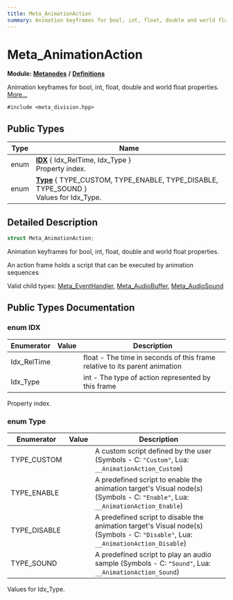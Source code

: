 ```yaml
---
title: Meta_AnimationAction
summary: Animation keyframes for bool, int, float, double and world float properties. 
---
```


# Meta_AnimationAction

**Module:** **[Metanodes](../../modules/metanodes/index.mdx)** **/** **[Definitions](../../modules/metanodes/definitions.mdx)**

Animation keyframes for bool, int, float, double and world float properties.  [More...](#detailed-description)

`#include <meta_division.hpp>`

## Public Types

| Type           | Name           |
| -------------- | -------------- |
| enum| **[IDX](#enum-idx)** \{ Idx_RelTime, Idx_Type \}<br />Property index.  |
| enum| **[Type](#enum-type)** \{ TYPE_CUSTOM, TYPE_ENABLE, TYPE_DISABLE, TYPE_SOUND \}<br />Values for Idx_Type.  |

## Detailed Description

```cpp
struct Meta_AnimationAction;
```

Animation keyframes for bool, int, float, double and world float properties. 

An action frame holds a script that can be executed by animation sequences

Valid child types: [Meta_EventHandler](../metanodes/meta-event-handler.mdx), [Meta_AudioBuffer](../metanodes/meta-audio-buffer.mdx), [Meta_AudioSound](../metanodes/meta-audio-sound.mdx)

## Public Types Documentation

### enum IDX

| Enumerator | Value | Description |
| ---------- | ----- | ----------- |
| Idx_RelTime | | float - The time in seconds of this frame relative to its parent animation   |
| Idx_Type | | int - The type of action represented by this frame   |

Property index. 

### enum Type

| Enumerator | Value | Description |
| ---------- | ----- | ----------- |
| TYPE_CUSTOM | | A custom script defined by the user (Symbols - C: `"Custom"`, Lua: `__AnimationAction_Custom`)   |
| TYPE_ENABLE | | A predefined script to enable the animation target's Visual node(s) (Symbols - C: `"Enable"`, Lua: `__AnimationAction_Enable`)   |
| TYPE_DISABLE | | A predefined script to disable the animation target's Visual node(s) (Symbols - C: `"Disable"`, Lua: `__AnimationAction_Disable`)   |
| TYPE_SOUND | | A predefined script to play an audio sample (Symbols - C: `"Sound"`, Lua: `__AnimationAction_Sound`)   |

Values for Idx_Type. 
